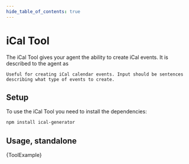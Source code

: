 ```yaml
---
hide_table_of_contents: true
---
```



# iCal Tool

The iCal Tool gives your agent the ability to create iCal events. It is described to the agent as

```
Useful for creating iCal calendar events. Input should be sentences describing what type of events to create.
```

## Setup

To use the iCal Tool you need to install the dependencies:

```bash npm2yarn
npm install ical-generator
```

## Usage, standalone


<CodeBlock language="typescript">{ToolExample}</CodeBlock>
